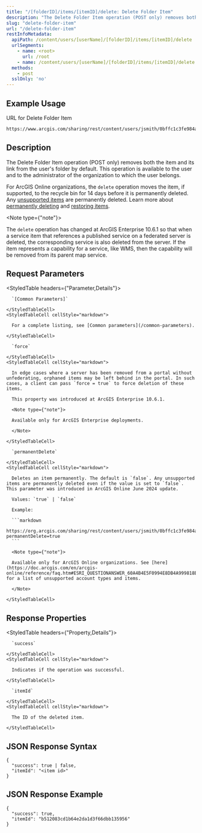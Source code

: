 ```yaml
---
title: "/[folderID]/items/[itemID]/delete: Delete Folder Item"
description: "The Delete Folder Item operation (POST only) removes both the item and its link from the user's folder by default."
slug: "delete-folder-item"
url: "/delete-folder-item"
restInfoMetadata:
  apiPath: /content/users/[userName]/[folderID]/items/[itemID]/delete
  urlSegments:
    - name: <root>
      url: /root
    - name: /content/users/[userName]/[folderID]/items/[itemID]/delete
  methods:
    - post
  sslOnly: 'no'
---
```


## Example Usage

URL for Delete Folder Item

```markdown
https://www.arcgis.com/sharing/rest/content/users/jsmith/0bffc1c3fe984a17bd9ae705b3ca7e22/items/b512083cd1b64e2da1d3f66dbb135956/delete
```

## Description

The Delete Folder Item operation (POST only) removes both the item and its link from the user's folder by default. This operation is available to the user and to the administrator of the organization to which the user belongs. 

For ArcGIS Online organizations, the `delete` operation moves the item, if supported, to the recycle bin for 14 days before it is permanently deleted. Any [unsupported items](https://doc.arcgis.com/en/arcgis-online/reference/faq.htm#ESRI_QUESTIONANSWER_60A4B4E5F0994E8DB4A999818B19ED1D) are permanently deleted. Learn more about [permanently deleting](HTTPS://DOC.ARCGIS.COM/EN/ARCGIS-ONLINE/MANAGE-DATA/DELETE-ITEMS.HTM#ESRI_SECTION1_0B04A2F0D61D46E8AB6FA9CC4AEC68DC) and [restoring items](HTTPS://DOC.ARCGIS.COM/EN/ARCGIS-ONLINE/MANAGE-DATA/RESTORE-ITEMS.HTM). 

<Note type={"note"}>

The `delete` operation has changed at ArcGIS Enterprise 10.6.1 so that when a service item that references a published service on a federated server is deleted, the corresponding service is also deleted from the server. If the item represents a capability for a service, like WMS, then the capability will be removed from its parent map service.

</Note>

## Request Parameters 

<StyledTable headers={"Parameter,Details"}>
  <StyledTableRow>
    <StyledTableCell cellStyle="markdown">

      `[Common Parameters]` 

    </StyledTableCell>
    <StyledTableCell cellStyle="markdown">

      For a complete listing, see [Common parameters](/common-parameters). 

    </StyledTableCell>
  </StyledTableRow>
  <StyledTableRow>
    <StyledTableCell cellStyle="markdown">

      `force` 

    </StyledTableCell>
    <StyledTableCell cellStyle="markdown">

      In edge cases where a server has been removed from a portal without unfederating, orphaned items may be left behind in the portal. In such cases, a client can pass `force = true` to force deletion of these items.

      This property was introduced at ArcGIS Enterprise 10.6.1.

      <Note type={"note"}>

      Available only for ArcGIS Enterprise deployments. 
      
      </Note>

    </StyledTableCell>
  </StyledTableRow>
  <StyledTableRow>
    <StyledTableCell cellStyle="markdown">

      `permanentDelete` 

    </StyledTableCell>
    <StyledTableCell cellStyle="markdown">

      Deletes an item permanently. The default is `false`. Any unsupported items are permanently deleted even if the value is set to `false`. This parameter was introduced in ArcGIS Online June 2024 update.

      Values: `true` | `false`

      Example:

      ```markdown
      https://org.arcgis.com/sharing/rest/content/users/jsmith/0bffc1c3fe984a17bd9ae705b3ca7e22/items/b512083cd1b64e2da1d3f66dbb135956/delete?permanentDelete=true
      ```

      <Note type={"note"}>

      Available only for ArcGIS Online organizations. See [here](https://doc.arcgis.com/en/arcgis-online/reference/faq.htm#ESRI_QUESTIONANSWER_60A4B4E5F0994E8DB4A999818B19ED1D) for a list of unsupported account types and items.

      </Note>

    </StyledTableCell>
  </StyledTableRow>
</StyledTable>

## Response Properties

<StyledTable headers={"Property,Details"}>
  <StyledTableRow>
    <StyledTableCell cellStyle="markdown">

      `success` 

    </StyledTableCell>
    <StyledTableCell cellStyle="markdown">

      Indicates if the operation was successful.

    </StyledTableCell>
  </StyledTableRow>
  <StyledTableRow>
    <StyledTableCell cellStyle="markdown">

      `itemId` 

    </StyledTableCell>
    <StyledTableCell cellStyle="markdown">

      The ID of the deleted item.

    </StyledTableCell>
  </StyledTableRow>
</StyledTable>

## JSON Response Syntax

```other
{
  "success": true | false,
  "itemId": "<item id>"
}          
```

## JSON Response Example

```other
{
  "success": true,
  "itemId": "b512083cd1b64e2da1d3f66dbb135956"
}          
```


